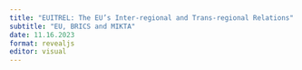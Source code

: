 ```yaml
---
title: "EUITREL: The EU’s Inter-regional and Trans-regional Relations"
subtitle: "EU, BRICS and MIKTA"
date: 11.16.2023
format: revealjs
editor: visual
---
```

